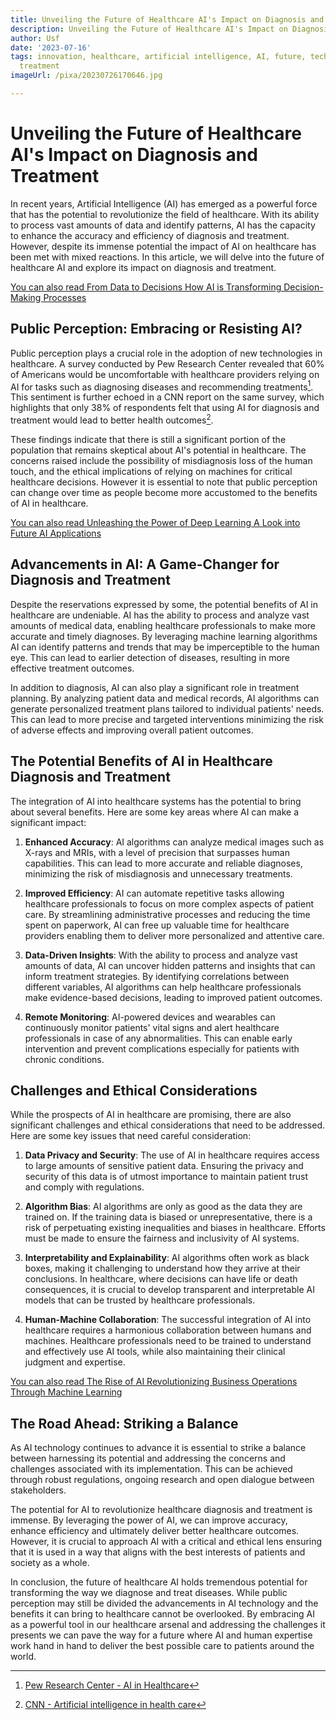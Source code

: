 ```yaml
---
title: Unveiling the Future of Healthcare AI's Impact on Diagnosis and Treatment
description: Unveiling the Future of Healthcare AI's Impact on Diagnosis and Treatment
author: Usf
date: '2023-07-16'
tags: innovation, healthcare, artificial intelligence, AI, future, technology, diagnosis,
  treatment
imageUrl: /pixa/20230726170646.jpg

---
```

# Unveiling the Future  of Healthcare AI's Impact on Diagnosis and Treatment

In recent years, Artificial Intelligence (AI) has emerged as a powerful force that has the potential to revolutionize the field of healthcare. With its  ability to  process vast amounts of data and identify patterns, AI has the capacity to  enhance the accuracy  and efficiency of diagnosis and treatment. However, despite  its immense potential the impact of AI on healthcare has been met with mixed reactions. In this article, we will  delve into  the future of  healthcare AI and explore its impact on diagnosis and treatment.

[You can also read From Data to Decisions How AI is Transforming Decision-Making Processes](From%20Data%20to%20Decisions%20How%20AI%20is%20Transforming%20Decision-Making%20Processes)


## Public Perception: Embracing or Resisting AI?

Public perception plays a crucial role in  the adoption of  new technologies in healthcare.  A survey conducted  by Pew Research Center  revealed that 60% of Americans would be uncomfortable with healthcare providers relying on AI for tasks such as diagnosing diseases and recommending treatments[^1^]. This sentiment  is further  echoed  in a CNN report on the same survey, which highlights  that only 38% of respondents felt that using AI  for  diagnosis and treatment would lead to better  health outcomes[^2^].

These findings indicate that there is still a significant portion of the population that remains skeptical about AI's potential in  healthcare. The concerns  raised include the possibility  of misdiagnosis loss of the human touch,  and the ethical implications of relying on machines for critical healthcare decisions. However  it is essential to note that public  perception can change over time  as people become more  accustomed to the benefits of AI in healthcare.

[You can also read Unleashing the Power of Deep Learning A Look into Future AI Applications](Unleashing%20the%20Power%20of%20Deep%20Learning%20A%20Look%20into%20Future%20AI%20Applications)


## Advancements in AI: A Game-Changer for  Diagnosis  and Treatment

Despite the reservations expressed by  some, the potential benefits of AI in healthcare are undeniable. AI has the ability to process and analyze vast amounts of medical data, enabling healthcare professionals to make more accurate  and timely diagnoses. By leveraging  machine learning algorithms AI can identify patterns and trends that may be imperceptible to the human eye. This can lead to earlier detection of diseases, resulting in more effective treatment  outcomes.

In addition to  diagnosis,  AI can also  play  a significant role in treatment planning. By analyzing patient data and medical records, AI algorithms can generate personalized treatment plans tailored to individual patients' needs.  This can lead to more precise and targeted interventions minimizing the risk of  adverse effects and improving overall patient outcomes.

## The Potential Benefits of AI in Healthcare  Diagnosis and Treatment

The integration of AI into  healthcare systems has the potential to bring about  several benefits. Here are some key areas where AI can make a significant impact:

1. **Enhanced Accuracy**: AI algorithms can analyze medical  images such as X-rays and MRIs, with a level  of precision that surpasses human capabilities. This can lead to  more accurate  and reliable diagnoses, minimizing the risk of misdiagnosis  and unnecessary treatments.

2. **Improved Efficiency**: AI can  automate repetitive tasks  allowing healthcare professionals to focus  on  more complex  aspects of  patient care. By streamlining administrative  processes and reducing the time spent on paperwork, AI can free up valuable time for healthcare providers enabling  them to deliver more personalized and attentive care.

3. **Data-Driven Insights**: With the ability to process and analyze  vast  amounts of data, AI can uncover hidden patterns and insights that  can inform treatment strategies. By identifying correlations between different variables,  AI algorithms can help healthcare professionals make evidence-based decisions, leading to improved  patient outcomes.

4. **Remote Monitoring**: AI-powered devices and wearables can continuously monitor  patients'  vital signs and alert healthcare professionals in case of any abnormalities. This can enable early intervention and prevent complications especially for patients with chronic conditions.

## Challenges and Ethical Considerations

While the prospects of  AI in healthcare are promising, there are also significant  challenges and ethical considerations that  need to be addressed. Here are some key issues that  need careful consideration:

1. **Data Privacy and Security**: The use  of  AI in healthcare requires  access to large amounts of sensitive  patient data. Ensuring the privacy and security of this data is of utmost importance to maintain patient trust and comply with regulations.

2. **Algorithm Bias**: AI algorithms are only as good as the  data they are trained on. If the  training data is biased or unrepresentative, there is a risk of perpetuating  existing  inequalities and biases  in healthcare. Efforts must be  made to ensure  the fairness and  inclusivity of AI systems.

3. **Interpretability and  Explainability**: AI algorithms often work as black boxes, making  it challenging to understand how they arrive at their conclusions. In healthcare,  where decisions can have life or death consequences, it is  crucial to develop transparent  and interpretable AI models that can be trusted by healthcare professionals.

4. **Human-Machine  Collaboration**: The successful integration of AI into healthcare  requires a harmonious collaboration between humans and machines. Healthcare  professionals need to be trained to understand and effectively use AI tools, while also maintaining their clinical judgment and expertise.

[You can also read The Rise of AI Revolutionizing Business  Operations Through Machine Learning](The%20Rise%20of%20AI%20Revolutionizing%20Business%20Operations%20Through%20Machine%20Learning)


## The Road Ahead: Striking a Balance

As AI technology continues to  advance it is essential to strike a balance between harnessing its potential and addressing  the concerns and challenges associated with its implementation. This can be achieved through robust regulations, ongoing research and open dialogue between stakeholders.

The potential for AI to revolutionize healthcare diagnosis  and treatment is immense. By leveraging  the power of AI, we can improve accuracy,  enhance efficiency and ultimately deliver better healthcare outcomes. However,  it is crucial to approach AI with a critical and ethical lens ensuring that it is used in a way that aligns with  the best interests of patients and society as a  whole.

In conclusion, the  future of healthcare AI holds tremendous potential for transforming the way we diagnose  and treat diseases. While public perception may still be divided the advancements in AI technology and the benefits it can bring to healthcare cannot be overlooked. By embracing AI as a powerful tool in our  healthcare arsenal and addressing the challenges it presents we can pave the way for  a future where AI and human expertise work hand in hand to deliver the best possible care to patients around the world.

[^1^]:  [Pew Research  Center - AI in Healthcare](https://www.pewresearch.org/science/2023/02/22/60-of-americans-would-be-uncomfortable-with-provider-relying-on-ai-in-their-own-health-care/)
[^2^]: [CNN - Artificial intelligence in health care](https://www.cnn.com/2023/02/22/health/artificial-intelligence-health-care/index.html)
